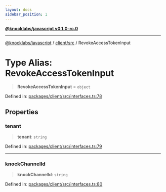 ```yaml
---
layout: docs
sidebar_position: 1
---
```


[**@knocklabs/javascript v0.1.0-rc.0**](../../../index.mdx)

***

[@knocklabs/javascript](../../../modules.mdx) / [client/src](../index.mdx) / RevokeAccessTokenInput

# Type Alias: RevokeAccessTokenInput

> **RevokeAccessTokenInput** = `object`

Defined in: [packages/client/src/interfaces.ts:78](https://github.com/knocklabs/javascript/blob/main/packages/client/src/interfaces.ts#L78)

## Properties

### tenant

> **tenant**: `string`

Defined in: [packages/client/src/interfaces.ts:79](https://github.com/knocklabs/javascript/blob/main/packages/client/src/interfaces.ts#L79)

***

### knockChannelId

> **knockChannelId**: `string`

Defined in: [packages/client/src/interfaces.ts:80](https://github.com/knocklabs/javascript/blob/main/packages/client/src/interfaces.ts#L80)
